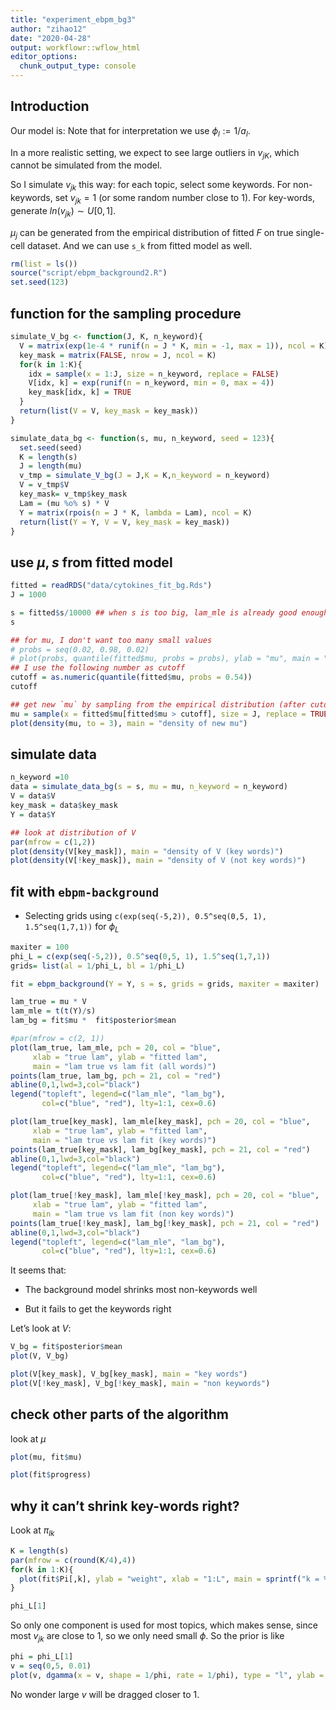 ```yaml
---
title: "experiment_ebpm_bg3"
author: "zihao12"
date: "2020-04-28"
output: workflowr::wflow_html
editor_options:
  chunk_output_type: console
---
```


## Introduction
Our model is:
\begin{align}
  & Y_{jk} \sim Pois(s_k \lambda_{jk})\\
  & \lambda_{jk} = \mu_j v_{jk}\\
  & v_{jk} \sim \sum_l \Pi_{lk} Ga(a_l, a_l)
\end{align}
Note that for interpretation we use $\phi_l := 1/a_l$.

In a more realistic setting, we expect to see large outliers in $v_{jK}$, which cannot be simulated from the model. \

So I simulate $v_{jk}$ this way: for each topic, select some keywords. For non-keywords, set $v_{jk} = 1$ (or some random number close to 1). For key-words, generate $ln(v_{jk}) \sim U[0, 1]$. \

$\mu_j$ can be generated from the empirical distribution of fitted $F$ on true single-cell dataset. And we can use `s_k` from fitted model as well.

```r
rm(list = ls())
source("script/ebpm_background2.R")
set.seed(123)
```

## function for the sampling procedure
```r
simulate_V_bg <- function(J, K, n_keyword){
  V = matrix(exp(1e-4 * runif(n = J * K, min = -1, max = 1)), ncol = K)
  key_mask = matrix(FALSE, nrow = J, ncol = K)
  for(k in 1:K){
    idx = sample(x = 1:J, size = n_keyword, replace = FALSE)
    V[idx, k] = exp(runif(n = n_keyword, min = 0, max = 4))
    key_mask[idx, k] = TRUE
  }
  return(list(V = V, key_mask = key_mask))
}

simulate_data_bg <- function(s, mu, n_keyword, seed = 123){
  set.seed(seed)
  K = length(s)
  J = length(mu)
  v_tmp = simulate_V_bg(J = J,K = K,n_keyword = n_keyword)
  V = v_tmp$V
  key_mask= v_tmp$key_mask
  Lam = (mu %o% s) * V
  Y = matrix(rpois(n = J * K, lambda = Lam), ncol = K)
  return(list(Y = Y, V = V, key_mask = key_mask))
}
```


## use $\mu, s$ from fitted model
```r
fitted = readRDS("data/cytokines_fit_bg.Rds")
J = 1000

s = fitted$s/10000 ## when s is too big, lam_mle is already good enough (why?)
s

## for mu, I don't want too many small values
# probs = seq(0.02, 0.98, 0.02)
# plot(probs, quantile(fitted$mu, probs = probs), ylab = "mu", main = "quantile of fitted mu")
## I use the following number as cutoff
cutoff = as.numeric(quantile(fitted$mu, probs = 0.54))
cutoff

## get new `mu` by sampling from the empirical distribution (after cutoff)
mu = sample(x = fitted$mu[fitted$mu > cutoff], size = J, replace = TRUE)
plot(density(mu, to = 3), main = "density of new mu")
```


## simulate data
```r
n_keyword =10
data = simulate_data_bg(s = s, mu = mu, n_keyword = n_keyword)
V = data$V
key_mask = data$key_mask
Y = data$Y

## look at distribution of V
par(mfrow = c(1,2))
plot(density(V[key_mask]), main = "density of V (key words)")
plot(density(V[!key_mask]), main = "density of V (not key words)")
```


## fit with `ebpm-background`
* Selecting grids using `c(exp(seq(-5,2)), 0.5^seq(0,5, 1), 1.5^seq(1,7,1))` for $\phi_L$
```r
maxiter = 100
phi_L = c(exp(seq(-5,2)), 0.5^seq(0,5, 1), 1.5^seq(1,7,1))
grids= list(al = 1/phi_L, bl = 1/phi_L)

fit = ebpm_background(Y = Y, s = s, grids = grids, maxiter = maxiter)
```



```r
lam_true = mu * V
lam_mle = t(t(Y)/s)
lam_bg = fit$mu *  fit$posterior$mean

#par(mfrow = c(2, 1))
plot(lam_true, lam_mle, pch = 20, col = "blue", 
     xlab = "true lam", ylab = "fitted lam",
     main = "lam true vs lam fit (all words)")
points(lam_true, lam_bg, pch = 21, col = "red")
abline(0,1,lwd=3,col="black")
legend("topleft", legend=c("lam_mle", "lam_bg"),
       col=c("blue", "red"), lty=1:1, cex=0.6)

plot(lam_true[key_mask], lam_mle[key_mask], pch = 20, col = "blue", 
     xlab = "true lam", ylab = "fitted lam",
     main = "lam true vs lam fit (key words)")
points(lam_true[key_mask], lam_bg[key_mask], pch = 21, col = "red")
abline(0,1,lwd=3,col="black")
legend("topleft", legend=c("lam_mle", "lam_bg"),
       col=c("blue", "red"), lty=1:1, cex=0.6)

plot(lam_true[!key_mask], lam_mle[!key_mask], pch = 20, col = "blue", 
     xlab = "true lam", ylab = "fitted lam",
     main = "lam true vs lam fit (non key words)")
points(lam_true[!key_mask], lam_bg[!key_mask], pch = 21, col = "red")
abline(0,1,lwd=3,col="black")
legend("topleft", legend=c("lam_mle", "lam_bg"),
       col=c("blue", "red"), lty=1:1, cex=0.6)
```
It seems that: \

* The background model shrinks most non-keywords well\

* But it fails to get the keywords right\

Let's look at $V$:
```r
V_bg = fit$posterior$mean
plot(V, V_bg)

plot(V[key_mask], V_bg[key_mask], main = "key words")
plot(V[!key_mask], V_bg[!key_mask], main = "non keywords")
```

##  check other parts of the algorithm
look at $\mu$
```r
plot(mu, fit$mu)

```

```r
plot(fit$progress)
```

## why it can't shrink key-words right?

Look at $\pi_{lk}$
```r
K = length(s)
par(mfrow = c(round(K/4),4))
for(k in 1:K){
  plot(fit$Pi[,k], ylab = "weight", xlab = "1:L", main = sprintf("k = %d", k))
}

phi_L[1]
```
So only one component is used for most topics, which makes sense, since most $v_{jk}$ are close to 1, so we only need small $\phi$. So the prior is like
```r
phi = phi_L[1]
v = seq(0,5, 0.01)
plot(v, dgamma(x = v, shape = 1/phi, rate = 1/phi), type = "l", ylab = "prob", xlab = "v", main = "p0(v)")
```
No wonder large $v$ will be dragged closer to 1. 

